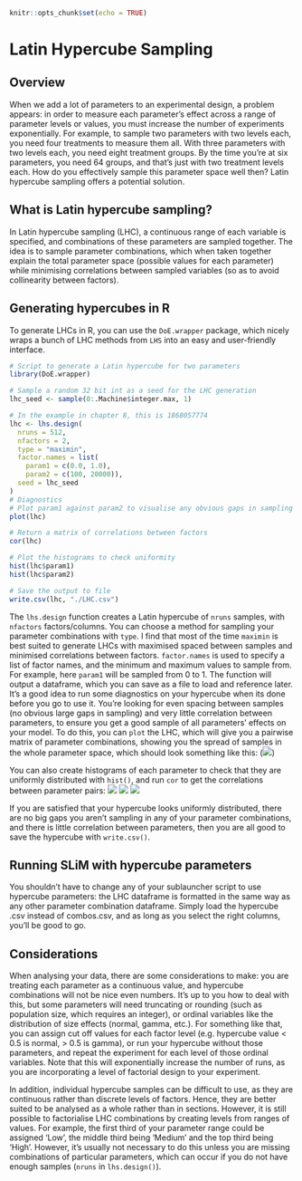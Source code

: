 
```r
knitr::opts_chunk$set(echo = TRUE)
```

# Latin Hypercube Sampling

## Overview

When we add a lot of parameters to an experimental design, a problem appears: in order to 
measure each parameter's effect across a range of parameter levels or values, you must increase the 
number of experiments exponentially. For example, to sample two parameters with two levels each, 
you need four treatments to measure them all. With three parameters with two levels each, you need
eight treatment groups. By the time you're at six parameters, you need 64 groups, and that's just with 
two treatment levels each. How do you effectively sample this parameter space well then? Latin hypercube
sampling offers a potential solution. 

## What is Latin hypercube sampling?

In Latin hypercube sampling (LHC), a continuous range of each variable is specified, and combinations
of these parameters are sampled together. The idea is to sample parameter combinations, which when taken 
together explain the total parameter space (possible values for each parameter) while minimising 
correlations between sampled variables (so as to avoid collinearity between factors).

## Generating hypercubes in R

To generate LHCs in R, you can use the `DoE.wrapper` package, which nicely wraps a bunch of
LHC methods from `LHS` into an easy and user-friendly interface.

```r
# Script to generate a Latin hypercube for two parameters
library(DoE.wrapper)

# Sample a random 32 bit int as a seed for the LHC generation
lhc_seed <- sample(0:.Machine$integer.max, 1)

# In the example in chapter 8, this is 1868057774
lhc <- lhs.design(
  nruns = 512,
  nfactors = 2,
  type = "maximin",
  factor.names = list(
    param1 = c(0.0, 1.0),
    param2 = c(100, 20000)),
  seed = lhc_seed
)
# Diagnostics
# Plot param1 against param2 to visualise any obvious gaps in sampling and correlations
plot(lhc)

# Return a matrix of correlations between factors
cor(lhc)

# Plot the histograms to check uniformity
hist(lhc$param1)
hist(lhc$param2)

# Save the output to file
write.csv(lhc, "./LHC.csv")
```

The `lhs.design` function creates a Latin hypercube of `nruns` samples, with `nfactors` factors/columns.
You can choose a method for sampling your parameter combinations with `type`. I find that most of the time 
`maximin` is best suited to generate LHCs with maximised spaced between samples and minimised correlations
between factors. `factor.names` is used to specify a list of factor names, and the minimum and maximum values
to sample from. For example, here `param1` will be sampled from 0 to 1. 
The function will output a dataframe, which you can save as a file to load and reference later.
It's a good idea to run some diagnostics on your hypercube when its done before you go to use it. You're looking for 
even spacing between samples (no obvious large gaps in sampling) and very little correlation between parameters,
to ensure you get a good sample of all parameters' effects on your model. To do this, you can `plot` the LHC,
which will give you a pairwise matrix of parameter combinations, showing you the spread of samples in the whole
parameter space, which should look something like this:
(![](images/chapter8/lhc_plot.png))

You can also create histograms of each parameter to check that they are uniformly distributed with `hist()`, and
run `cor` to get the correlations between parameter pairs:
![](images/chapter8/lhc_hist_param1.png)
![](images/chapter8/lhc_hist_param2.png)
![](images/chapter8/lhc_cor.png)


If you are satisfied that your hypercube looks uniformly distributed, there are no big gaps you aren't sampling in any of your 
parameter combinations, and there is little correlation between parameters, then you are all good to save the hypercube with
`write.csv()`.



## Running SLiM with hypercube parameters

You shouldn't have to change any of your sublauncher script to use hypercube parameters: the LHC dataframe is formatted in the 
same way as any other parameter combination dataframe. Simply load the hypercube .csv instead of combos.csv, and as long as you
select the right columns, you'll be good to go.


## Considerations

When analysing your data, there are some considerations to make: you are treating each parameter as a continuous value, and 
hypercube combinations will not be nice even numbers. It's up to you how to deal with this, but some parameters will need
truncating or rounding (such as population size, which requires an integer), or ordinal variables like the distribution of 
size effects (normal, gamma, etc.). For something like that, you can assign cut off values for each factor level (e.g. hypercube
value < 0.5 is normal, > 0.5 is gamma), or run your hypercube without those parameters, and repeat the experiment for each level 
of those ordinal variables. Note that this will exponentially increase the number of runs, as you are incorporating a level of 
factorial design to your experiment.

In addition, individual hypercube samples can be difficult to use, as they are continuous rather than discrete levels of factors.
Hence, they are better suited to be analysed as a whole rather than in sections. However, it is still possible to factorialise LHC
combinations by creating levels from ranges of values. For example, the first third of your parameter range could be assigned 'Low',
the middle third being 'Medium' and the top third being 'High'. However, it's usually not necessary to do this unless you are missing 
combinations of particular parameters, which can occur if you do not have enough samples (`nruns` in `lhs.design()`). 
